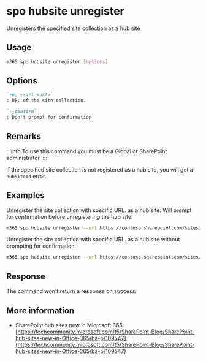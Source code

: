 
# spo hubsite unregister

Unregisters the specified site collection as a hub site

## Usage

```sh
m365 spo hubsite unregister [options]
```

## Options

```md defintion-list
`-u, --url <url>`
: URL of the site collection.

`--confirm`
: Don't prompt for confirmation.
```

<Global />

## Remarks

:::info
To use this command you must be a Global or SharePoint administrator.
:::

If the specified site collection is not registered as a hub site, you will get a `hubSiteId` error.

## Examples

Unregister the site collection with specific URL. as a hub site. Will prompt for confirmation before unregistering the hub site.

```sh
m365 spo hubsite unregister --url https://contoso.sharepoint.com/sites/sales
```

Unregister the site collection with specific URL. as a hub site without prompting for confirmation.

```sh
m365 spo hubsite unregister --url https://contoso.sharepoint.com/sites/sales --confirm
```

## Response

The command won't return a response on success.

## More information

- SharePoint hub sites new in Microsoft 365: [https://techcommunity.microsoft.com/t5/SharePoint-Blog/SharePoint-hub-sites-new-in-Office-365/ba-p/109547](https://techcommunity.microsoft.com/t5/SharePoint-Blog/SharePoint-hub-sites-new-in-Office-365/ba-p/109547)
